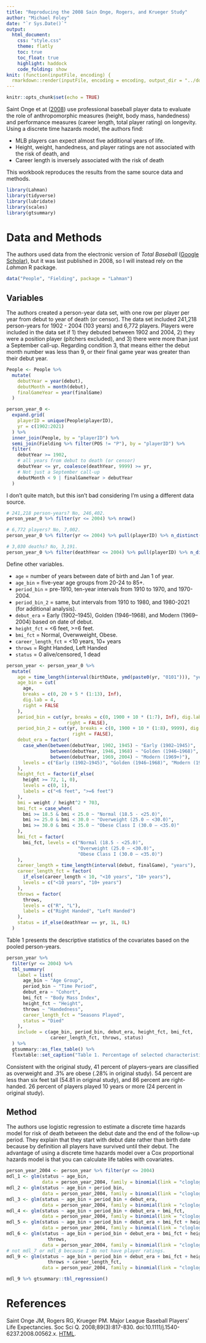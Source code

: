 ```yaml
---
title: "Reproducing the 2008 Sain Onge, Rogers, and Krueger Study"
author: "Michael Foley"
date: "`r Sys.Date()`"
output: 
  html_document:
    css: "style.css"
    theme: flatly
    toc: true
    toc_float: true
    highlight: haddock
    code_folding: show
knit: (function(inputFile, encoding) {
  rmarkdown::render(inputFile, encoding = encoding, output_dir = "../docs") })
---
```


```r
knitr::opts_chunk$set(echo = TRUE)
```

Saint Onge et at ([2008](#SaintOnge2008)) use professional baseball player data to evaluate the role of anthropomorphic measures (height, body mass, handedness) and performance measures (career length, total player rating) on longevity. Using a discrete time hazards model, the authors find:

* MLB players can expect almost five additional years of life. 
* Height, weight, handedness, and player ratings are not associated with the risk of death, and
* Career length is inversely associated with the risk of death

This workbook reproduces the results from the same source data and methods.

```r
library(Lahman)
library(tidyverse)
library(lubridate)
library(scales)
library(gtsummary)
```

# Data and Methods

The authors used data from the electronic version of *Total Baseball* ([Google Scholar](https://scholar.google.com/scholar_lookup?title=Total+Baseball&publication_year=2004&)), but it was last published in 2008, so I will instead rely on the *Lahman* R package.

```r
data("People", "Fielding", package = "Lahman")
```

## Variables

The authors created a person-year data set, with one row per player per year from debut to year of death (or censor). The data set included 241,218 person-years for 1902 - 2004 (103 years) and 6,772 players. Players were included in the data set if 1) they debuted between 1902 and 2004, 2) they were a position player (pitchers excluded), and 3) there were more than just a September call-up. Regarding condition 3, that means either the debut month number was less than 9, or their final game year was greater than their debut year.

```r
People <- People %>%
  mutate(
    debutYear = year(debut),
    debutMonth = month(debut),
    finalGameYear = year(finalGame)
  )

person_year_0 <-
  expand.grid(
    playerID = unique(People$playerID), 
    yr = c(1902:2021)
  ) %>%
  inner_join(People, by = "playerID") %>%
  semi_join(Fielding %>% filter(POS != "P"), by = "playerID") %>%
  filter(
    debutYear >= 1902,
    # all years from debut to death (or censor)
    debutYear <= yr, coalesce(deathYear, 9999) >= yr,
    # Not just a September call-up
    debutMonth < 9 | finalGameYear > debutYear
  )
```

I don't quite match, but this isn't bad considering I'm using a different data source.

```r
# 241,218 person-years? No, 246,402.
person_year_0 %>% filter(yr <= 2004) %>% nrow()

# 6,772 players? No, 7,002.
person_year_0 %>% filter(yr <= 2004) %>% pull(playerID) %>% n_distinct()

# 3,030 deaths? No, 3,191.
person_year_0 %>% filter(deathYear <= 2004) %>% pull(playerID) %>% n_distinct()
```

Define other variables.

* `age` = number of years between date of birth and Jan 1 of year.
* `age_bin` = five-year age groups from 20-24 to 85+.
* `period_bin` = pre-1910, ten-year intervals from 1910 to 1970, and 1970-2004.
* `period_bin_2` = same, but intervals from 1910 to 1980, and 1980-2021 (for additional analysis).
* `debut_era` = Early (1902–1945), Golden (1946–1968), and Modern (1969–2004) based on date of debut.
* `height_fct` = <6 feet, >=6 feet.
* `bmi_fct` = Normal, Overwweight, Obese.
* `career_length_fct` = <10 years, 10+ years
* `throws` = Right Handed, Left Handed
* `status` = 0 alive/censored, 1 dead

```r
person_year <- person_year_0 %>%
  mutate(
    age = time_length(interval(birthDate, ymd(paste0(yr, "0101"))), "years"),
    age_bin = cut(
      age, 
      breaks = c(0, 20 + 5 * (1:13), Inf), 
      dig.lab = 4, 
      right = FALSE
    ),
    period_bin = cut(yr, breaks = c(0, 1900 + 10 * (1:7), Inf), dig.lab = 4, 
                      right = FALSE),
    period_bin_2 = cut(yr, breaks = c(0, 1900 + 10 * (1:8), 9999), dig.lab = 4, 
                        right = FALSE),
    debut_era = factor(
      case_when(between(debutYear, 1902, 1945) ~ "Early (1902–1945)",
                between(debutYear, 1946, 1968) ~ "Golden (1946–1968)",
                between(debutYear, 1969, 2004) ~ "Modern (1969+)"),
      levels = c("Early (1902–1945)", "Golden (1946–1968)", "Modern (1969+)")
    ),
    height_fct = factor(if_else(
      height >= 72, 1, 0), 
      levels = c(0, 1), 
      labels = c("<6 feet", ">=6 feet")
    ),
    bmi = weight / height^2 * 703,
    bmi_fct = case_when(
      bmi >= 18.5 & bmi < 25.0 ~ "Normal (18.5 - <25.0)",
      bmi >= 25.0 & bmi < 30.0 ~ "Overweight (25.0 – <30.0)",
      bmi >= 30.0 & bmi < 35.0 ~ "Obese Class I (30.0 – <35.0)"
    ),
    bmi_fct = factor(
      bmi_fct, levels = c("Normal (18.5 - <25.0)",
                          "Overweight (25.0 – <30.0)",
                          "Obese Class I (30.0 – <35.0)")
    ),
    career_length = time_length(interval(debut, finalGame), "years"),
    career_length_fct = factor(
      if_else(career_length < 10, "<10 years", "10+ years"),
      levels = c("<10 years", "10+ years")
    ),
    throws = factor(
      throws, 
      levels = c("R", "L"), 
      labels = c("Right Handed", "Left Handed")
    ),
    status = if_else(deathYear == yr, 1L, 0L)
  )
```

Table 1 presents the descriptive statistics of the covariates based on the pooled person-years.

```r
person_year %>%
  filter(yr <= 2004) %>%
  tbl_summary(
    label = list(
      age_bin ~ "Age Group",
      period_bin ~ "Time Period",
      debut_era ~ "Cohort",
      bmi_fct ~ "Body Mass Index",
      height_fct ~ "Height",
      throws ~ "Handedness",
      career_length_fct = "Seasons Played",
      status = "Died"
    ),
    include = c(age_bin, period_bin, debut_era, height_fct, bmi_fct, 
                career_length_fct, throws, status)
  ) %>%
  gtsummary::as_flex_table() %>%
  flextable::set_caption("Table 1. Percentage of selected characteristics, MLB players, 1902-2004.")
```

Consistent with the original study, 41 percent of players-years are classified as overweight and .3% are obese (.28% in original study). 54 percent are less than six feet tall (54.81 in original study), and 86 percent are right-handed. 26 percent of players played 10 years or more (24 percent in original study).

## Method

The authors use logistic regression to estimate a discrete time hazards model for risk of death between the debut date and the end of the follow-up period. They explain that they start with debut date rather than birth date because by definition all players have survived until their debut. The advantage of using a discrete time hazards model over a Cox proportional hazards model is that you can calculate life tables with covariates.

```r
person_year_2004 <- person_year %>% filter(yr <= 2004)
mdl_1 <- glm(status ~ age_bin, 
             data = person_year_2004, family = binomial(link = "cloglog"))
mdl_2 <- glm(status ~ age_bin + period_bin, 
             data = person_year_2004, family = binomial(link = "cloglog"))
mdl_3 <- glm(status ~ age_bin + period_bin + debut_era, 
             data = person_year_2004, family = binomial(link = "cloglog"))
mdl_4 <- glm(status ~ age_bin + period_bin + debut_era + bmi_fct, 
             data = person_year_2004, family = binomial(link = "cloglog"))
mdl_5 <- glm(status ~ age_bin + period_bin + debut_era + bmi_fct + height_fct, 
             data = person_year_2004, family = binomial(link = "cloglog"))
mdl_6 <- glm(status ~ age_bin + period_bin + debut_era + bmi_fct + height_fct +
               throws, 
             data = person_year_2004, family = binomial(link = "cloglog"))
# not mdl_7 or mdl_8 because I do not have player ratings.
mdl_9 <- glm(status ~ age_bin + period_bin + debut_era + bmi_fct + height_fct +
               throws + career_length_fct, 
             data = person_year_2004, family = binomial(link = "cloglog"))
```

```r
mdl_9 %>% gtsummary::tbl_regression()
```


# References

<a id="SaintOnge2008"></a>Saint Onge JM, Rogers RG, Krueger PM. Major League Baseball Players' Life Expectancies. Soc Sci Q. 2008;89(3):817-830. doi:10.1111/j.1540-6237.2008.00562.x. [HTML](https://www.ncbi.nlm.nih.gov/pmc/articles/PMC2743321/).
